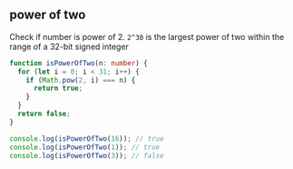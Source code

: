 
## power of two

Check if number is power of 2. `2^30` is the largest power of two within
the range of a 32-bit signed integer

```typescript
function isPowerOfTwo(n: number) {
  for (let i = 0; i < 31; i++) {
    if (Math.pow(2, i) === n) {
      return true;
    }
  }
  return false;
}

console.log(isPowerOfTwo(16)); // true
console.log(isPowerOfTwo(1)); // true
console.log(isPowerOfTwo(3)); // false
```
